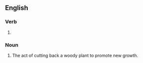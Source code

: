 ==English==

===Verb===
{{head|en|present participle}}

# {{present participle of|coppice|lang=en|nocat=1}}

===Noun===
{{en-noun}}

# The act of cutting back a woody plant to promote new growth.